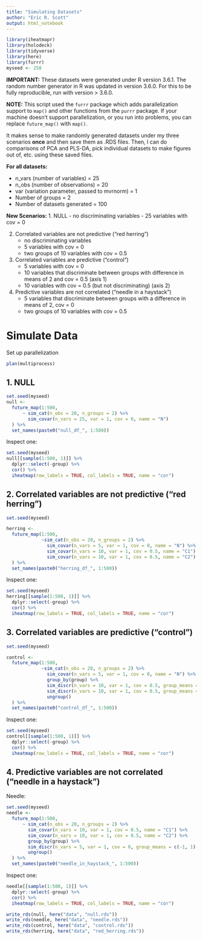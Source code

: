 ```yaml
---
title: "Simulating Datasets"
author: "Eric R. Scott"
output: html_notebook
---
```

```r
library(iheatmapr)
library(holodeck)
library(tidyverse)
library(here)
library(furrr)
myseed <- 258
```

**IMPORTANT:** These datasets were generated under R version 3.6.1.  The random number generator in R was updated in version 3.6.0.  For this to be fully reproducible, run with version > 3.6.0.

**NOTE:** This script used the `furrr` package which adds parallelization support to `map()` and other functions from the `purrr` package.  If your machine doesn't support parallelization, or you run into problems, you can replace `future_map()` with `map()`.

It makes sense to make randomly generated datasets under my three scenarios **once** and then save them as .RDS files.  Then, I can do comparisons of PCA and PLS-DA, pick individual datasets to make figures out of, etc. using these saved files.

**For all datasets:**

 - n_vars (number of variables) = 25
 - n_obs (number of observations) = 20
 - var (variation parameter, passed to mvrnorm) = 1
 - Number of groups = 2
 - Number of datasets generated = 100
 
**New Scenarios:**
1. NULL
    - no discriminating variables
    - 25 variables with cov = 0
    
2. Correlated variables are not predictive ("red herring")
    - no discriminating variables
    - 5 variables with cov = 0
    - two groups of 10 variables with cov = 0.5

3. Correlated variables are predictive ("control")
    - 5 variables with cov = 0
    - 10 variables that discriminate between groups with difference in means of 2 and cov = 0.5 (axis 1)
    - 10 variables with cov = 0.5 (but not discriminating) (axis 2)
    
4. Predictive variables are not correlated ("needle in a haystack")
    - 5 variables that discriminate between groups with a difference in means of 2, cov = 0
    - two groups of 10 variables with cov = 0.5


# Simulate Data

Set up parallelization

```r
plan(multiprocess)
```

## 1. NULL

```r
set.seed(myseed)
null <-
  future_map(1:500,
      ~ sim_cat(n_obs = 20, n_groups = 2) %>% 
        sim_covar(n_vars = 25, var = 1, cov = 0, name = "N")
  ) %>%
  set_names(paste0("null_df_", 1:500))
```

Inspect one:

```r
set.seed(myseed)
null[[sample(1:500, 1)]] %>%
  dplyr::select(-group) %>% 
  cor() %>% 
  iheatmap(row_labels = TRUE, col_labels = TRUE, name = "cor")
```

## 2. Correlated variables are not predictive ("red herring")
    
```r
set.seed(myseed)

herring <- 
  future_map(1:500,
             ~sim_cat(n_obs = 20, n_groups = 2) %>% 
               sim_covar(n_vars = 5, var = 1, cov = 0, name = "N") %>% 
               sim_covar(n_vars = 10, var = 1, cov = 0.5, name = "C1") %>% 
               sim_covar(n_vars = 10, var = 1, cov = 0.5, name = "C2")
  ) %>% 
  set_names(paste0("herring_df_", 1:500))

```

Inspect one:

```r
set.seed(myseed)
herring[[sample(1:500, 1)]] %>%
  dplyr::select(-group) %>% 
  cor() %>% 
  iheatmap(row_labels = TRUE, col_labels = TRUE, name = "cor")
```

## 3. Correlated variables are predictive ("control")

```r
set.seed(myseed)

control <- 
  future_map(1:500,
             ~sim_cat(n_obs = 20, n_groups = 2) %>% 
               sim_covar(n_vars = 5, var = 1, cov = 0, name = "N") %>% 
               group_by(group) %>% 
               sim_discr(n_vars = 10, var = 1, cov = 0.5, group_means = c(-1, 1), name = "D1") %>% 
               sim_discr(n_vars = 10, var = 1, cov = 0.5, group_means = c(-1, 1), name = "D2") %>% 
               ungroup()
  ) %>% 
  set_names(paste0("control_df_", 1:500))
```

Inspect one:

```r
set.seed(myseed)
control[[sample(1:500, 1)]] %>%
  dplyr::select(-group) %>% 
  cor() %>% 
  iheatmap(row_labels = TRUE, col_labels = TRUE, name = "cor")
```

## 4. Predictive variables are not correlated ("needle in a haystack")


Needle:

```r
set.seed(myseed)
needle <-
  future_map(1:500,
      ~ sim_cat(n_obs = 20, n_groups = 2) %>% 
        sim_covar(n_vars = 10, var = 1, cov = 0.5, name = "C1") %>% 
        sim_covar(n_vars = 10, var = 1, cov = 0.5, name = "C2") %>% 
        group_by(group) %>% 
        sim_discr(n_vars = 5, var = 1, cov = 0, group_means = c(-1, 1), name = "D") %>% 
        ungroup()
  ) %>%
  set_names(paste0("needle_in_haystack_", 1:500))
```

Inspect one:

```r
needle[[sample(1:500, 1)]] %>%
  dplyr::select(-group) %>% 
  cor() %>% 
  iheatmap(row_labels = TRUE, col_labels = TRUE, name = "cor")
```


```r
write_rds(null, here("data", "null.rds"))
write_rds(needle, here("data", "needle.rds"))
write_rds(control, here("data", "control.rds"))
write_rds(herring, here("data", "red_herring.rds"))
```


